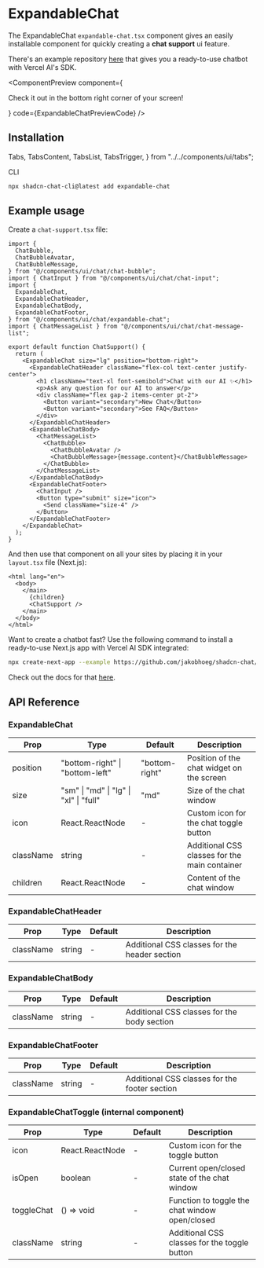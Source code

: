 # ExpandableChat

The ExpandableChat `expandable-chat.tsx` component gives an easily installable component for quickly creating a **chat support** ui feature.

There's an example repository [here](https://github.com/jakobhoeg/shadcn-chat/tree/master/examples/shadcn-chat-example-vercel-ai) that gives you a ready-to-use chatbot with Vercel AI's SDK.


<ComponentPreview
  component={
    <p className="text-sm">
      Check it out in the bottom right corner of your screen!
    </p>
  }
  code={ExpandableChatPreviewCode}
/>

<ExpandableChatPreview />

## Installation

  Tabs,
  TabsContent,
  TabsList,
  TabsTrigger,
} from "../../components/ui/tabs";

<Tabs className="pt-2" defaultValue="cli">

<TabsList>
  <TabsTrigger value="cli">CLI</TabsTrigger>
</TabsList>

<TabsContent value="cli">

```bash copy
npx shadcn-chat-cli@latest add expandable-chat
```

</TabsContent>
</Tabs>

## Example usage

Create a `chat-support.tsx` file:

```tsx filename="chat-support.tsx" copy
import {
  ChatBubble,
  ChatBubbleAvatar,
  ChatBubbleMessage,
} from "@/components/ui/chat/chat-bubble";
import { ChatInput } from "@/components/ui/chat/chat-input";
import {
  ExpandableChat,
  ExpandableChatHeader,
  ExpandableChatBody,
  ExpandableChatFooter,
} from "@/components/ui/chat/expandable-chat";
import { ChatMessageList } from "@/components/ui/chat/chat-message-list";

export default function ChatSupport() {
  return (
    <ExpandableChat size="lg" position="bottom-right">
      <ExpandableChatHeader className="flex-col text-center justify-center">
        <h1 className="text-xl font-semibold">Chat with our AI ✨</h1>
        <p>Ask any question for our AI to answer</p>
        <div className="flex gap-2 items-center pt-2">
          <Button variant="secondary">New Chat</Button>
          <Button variant="secondary">See FAQ</Button>
        </div>
      </ExpandableChatHeader>
      <ExpandableChatBody>
        <ChatMessageList>
          <ChatBubble>
            <ChatBubbleAvatar />
            <ChatBubbleMessage>{message.content}</ChatBubbleMessage>
          </ChatBubble>
        </ChatMessageList>
      </ExpandableChatBody>
      <ExpandableChatFooter>
        <ChatInput />
        <Button type="submit" size="icon">
          <Send className="size-4" />
        </Button>
      </ExpandableChatFooter>
    </ExpandableChat>
  );
}
```

And then use that component on all your sites by placing it in your `layout.tsx` file (Next.js):

```tsx filename="layou.tsx" copy
<html lang="en">
  <body>
    </main>
      {children}
      <ChatSupport />
    </main>
  </body>
</html>
```

Want to create a chatbot fast? Use the following command to install a ready-to-use Next.js app with Vercel AI SDK integrated:

```bash copy
npx create-next-app --example https://github.com/jakobhoeg/shadcn-chat/tree/master/examples/shadcn-chat-example-vercel-ai nextjs-shadcn-chat-vercel-ai
```

Check out the docs for that [here](https://github.com/jakobhoeg/shadcn-chat/tree/master/examples/shadcn-chat-example-vercel-ai).

## API Reference

### ExpandableChat
| Prop | Type | Default | Description |
|-----------|--------------------------------------------------------|----------------|-------------------------------------------------------|
| position | "bottom-right" \| "bottom-left" | "bottom-right" | Position of the chat widget on the screen |
| size | "sm" \| "md" \| "lg" \| "xl" \| "full" | "md" | Size of the chat window |
| icon | React.ReactNode | - | Custom icon for the chat toggle button |
| className | string | - | Additional CSS classes for the main container |
| children | React.ReactNode | - | Content of the chat window |


### ExpandableChatHeader
| Prop | Type | Default | Description |
|-----------|----------|-------------|-----------------------------------------------|
| className | string | - | Additional CSS classes for the header section |

### ExpandableChatBody
| Prop | Type | Default | Description |
|-----------|----------|-------------|---------------------------------------------|
| className | string | - | Additional CSS classes for the body section |

### ExpandableChatFooter
| Prop | Type | Default | Description |
|-----------|----------|-------------|-----------------------------------------------|
| className | string | - | Additional CSS classes for the footer section |

### ExpandableChatToggle (internal component)
| Prop | Type | Default | Description |
|------------|----------------------|-------------|------------------------------------------------|
| icon | React.ReactNode | - | Custom icon for the toggle button |
| isOpen | boolean | - | Current open/closed state of the chat window |
| toggleChat | () => void | - | Function to toggle the chat window open/closed |
| className | string | - | Additional CSS classes for the toggle button |